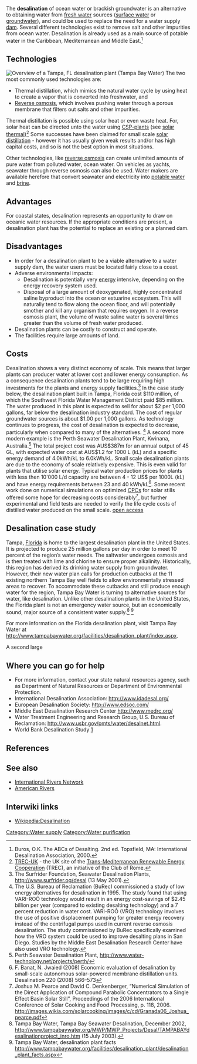 {{topic header| default.png |Desalination}}
{{content from|Original:Desalination plants|International Rivers Network}}
{{TOCright}}

The '''desalination''' of ocean water or brackish groundwater is an alternative to obtaining water from [[fresh water]] sources ([[surface water]] or [[groundwater]]), and could be used to replace the need for a water supply [[dam]]. Several different technologies exist to remove salt and other impurities from ocean water. Desalination is already used as a main source of potable water in the Caribbean, Mediterranean and Middle East.<ref>Buros, O.K. The ABCs of Desalting. 2nd ed. Topsfield, MA: International Desalination Association, 2000.</ref>{{expand}}

==Technologies==
[[Image:Tampa bay desal plant.JPG|thumb|right| Overview of a Tampa, FL desalination plant (Tampa Bay Water)]]
The two most commonly used technologies are:
* Thermal distillation, which mimics the natural water cycle by using heat to create a vapor that is converted into freshwater, and 
* [[Reverse osmosis]], which involves pushing water through a porous membrane that filters out salts and other impurities.

Thermal distillation is possible using solar heat or even waste heat. For, solar heat can be directed unto the water using [[Concentrating Solar Power|CSP-plants]]{{w|Concentrating Solar Power}} (see [[solar thermal]])<ref>[http://www.trec-uk.org.uk/ TREC-UK] - the UK site of the [[Trans-Mediterranean Renewable Energy Cooperation]] (TREC), an initiative of the Club of Rome.</ref> Some successes have been claimed for small scale [[solar distillation]] - however it has usually given weak results and/or has high capital costs, and so is not the best option in most situations. 

Other technologies, like [[reverse osmosis]] can create unlimited amounts of pure water from polluted water, ocean water. On vehicles as yachts, seawater through reverse osmosis can also be used. Water makers are available herefore that convert seawater and electricity into [[drinking water|potable water]] and [[brine]].

==Advantages==
For coastal states, desalination represents an opportunity to draw on oceanic water resources. If the appropriate conditions are present, a desalination plant has the potential to replace an existing or a planned dam. 

==Disadvantages==
* In order for a desalination plant to be a viable alternative to a water supply dam, the water users must be located fairly close to a coast.
* Adverse environmental impacts:
** Desalination is potentially very [[energy]] intensive, depending on the energy recovery system used.
** Disposal of a large amount of deoxygenated, highly concentrated saline byproduct into the ocean or estuarine ecosystem. This will naturally tend to flow along the ocean floor, and will potentially smother and kill any organism that requires oxygen. In a reverse osmosis plant, the volume of waste saline water is several times greater than the volume of fresh water produced. 
* Desalination plants can be costly to construct and operate.
* The facilities require large amounts of land.{{fact}}

==Costs==
Desalination shows a very distinct economy of scale. This means that larger plants can producer water at lower cost and lower energy consumption. As a consequence desalination plants tend to be large requiring high investments for the plants and energy supply facilities.<ref>The Surfrider Foundation, Seawater Desalination Plants, http://www.surfrider.og/desal (13 May 2001).</ref> In the case study below, the desalination plant built in Tampa, Florida cost $110 million, of which the Southwest Florida Water Management District paid $85 million. The water produced in this plant is expected to sell for about $2 per 1,000 gallons, far below the desalination industry standard. The cost of regular groundwater sources is about $1.00 per 1,000 gallons. As technology continues to progress, the cost of desalination is expected to decrease, particularly when compared to many of the alternatives. <ref>The U.S. Bureau of Reclamation (BuRec) commissioned a study of low energy alternatives for desalination in 1995. The study found that using VARI-ROÔ technology would result in an energy cost-savings of $2.45 billion per year (compared to existing desalting technology) and a 7 percent reduction in water cost. VARI-ROÔ (VRO) technology involves the use of positive displacement pumping for greater energy recovery instead of the centrifugal pumps used in current reverse osmosis desalination. The study commissioned by BuRec specifically examined how the VRO system could be used to improve desalting plans in San Diego. Studies by the Middle East Desalination Research Center have also used VRO technology.</ref>
A second more modern example is the Perth Seawater Desalination Plant, Kwinana, Australia.<ref>Perth Seawater Desalination Plant, http://www.water-technology.net/projects/perth/</ref> The total project cost was AUS$387m for an annual output of 45 GL, with expected water cost at AUS$1.2 for 1000 L (kL) and a specific energy demand of 4.0kWh/kL to 6.0kWh/kL.
Small scale desalination plants are due to the economy of scale relatively expensive. This is even valid for plants that utilise solar energy. Typical water production prices for plants with less then 10'000 L/d capacity are between 4 - 12 US$ per 1000L (kL) and have energy requirements between 23 and 40 kWh/kL<ref>F. Banat, N. Jwaied (2008) Economic evaluation of desalination by small-scale autonomous solar-powered membrane distillation units. Desalination 220 (2008) 566–573</ref>. Some recent work done on numerical simulations on optimized [[CPC]]s for solar stills offered some hope for decreasing costs considerably<ref> Joshua M. Pearce and David C. Denkenberger, “Numerical Simulation of the Direct Application of Compound Parabolic Concentrators to a Single Effect Basin Solar Still”, Proceedings of the 2006 International Conference of Solar Cooking and Food Processing, p. 118, 2006. http://images.wikia.com/solarcooking/images/c/cd/Granada06_Joshua_pearce.pdf </ref>, but further experimental and field tests are needed to verify the life cycle costs of distilled water produced on the small scale. [http://mtu.academia.edu/JoshuaPearce/Papers/1540214/Numerical_Simulation_of_the_Direct_Application_of_Compound_Parabolic_Concentrators_to_a_Single_Effect_Basin_Solar_Still open access]

==Desalination case study==
Tampa, [[Florida]] is home to the largest desalination plant in the United States. It is projected to produce 25 million gallons per day in order to meet 10 percent of the region’s water needs. The saltwater undergoes osmosis and is then treated with lime and chlorine to ensure proper alkalinity. Historically, this region has derived its drinking water supply from groundwater. However, their new water plan calls for production cutbacks at the 11 existing northern Tampa Bay well fields to allow environmentally stressed areas to recover. To accommodate these cutbacks and still produce enough water for the region, Tampa Bay Water is turning to alternative sources for water, like desalination. Unlike other desalination plants in the United States, the Florida plant is not an emergency water source, but an economically sound, major source of a consistent water supply.<ref>Tampa Bay Water, Tampa Bay Seawater Desalination, December 2002,
http://www.tampabaywater.org/MWP/MWP_Projects/Desal/TAMPABAYdesalinationproject_inro.htm (15 July 2003).</ref> 
<ref>Tampa Bay Water, desalination plant facts http://www.tampabaywater.org/facilities/desalination_plant/desalination_plant_facts.aspx</ref>

For more information on the Florida desalination plant, visit Tampa Bay Water at http://www.tampabaywater.org/facilities/desalination_plant/index.aspx. 

A second large

==Where you can go for help==
*For more information, contact your state natural resources agency, such as Department of Natural Resources or Department of Environmental Protection.
*International Desalination Association: http://www.idadesal.org/ 
*European Desalination Society: http://www.edsoc.com/
*Middle East Desalination Research Center http://www.medrc.org/
*Water Treatment Engineering and Research Group, U.S. Bureau of Reclamation: http://www.usbr.gov/pmts/water/desalnet.html.
*World Bank Desalination Study [http://www-wds.worldbank.org/external/default/main?pagePK=64193027&piPK=64187937&theSitePK=523679&menuPK=64187510&searchMenuPK=64187283&theSitePK=523679&entityID=000160016_20050908163246&searchMenuPK=64187283&theSitePK=523679]

==References==
<references/>


==See also==
*[[International Rivers Network]]
*[[American Rivers]]



== Interwiki links ==

* [[Wikipedia:Desalination]]

[[Category:Water supply]]
[[Category:Water purification]]